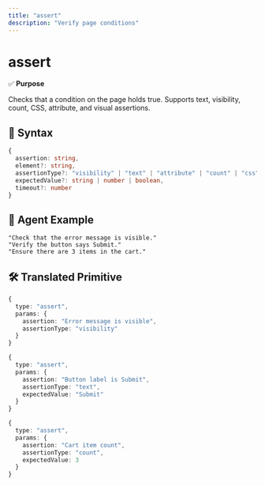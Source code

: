```yaml
---
title: "assert"
description: "Verify page conditions"
---
```


# assert

✅ **Purpose**

Checks that a condition on the page holds true. Supports text, visibility, count, CSS, attribute, and visual assertions.

## 🧩 Syntax

```typescript
{
  assertion: string,
  element?: string,
  assertionType?: "visibility" | "text" | "attribute" | "count" | "css" | "visual",
  expectedValue?: string | number | boolean,
  timeout?: number
}
```

## 💬 Agent Example

```
"Check that the error message is visible."
"Verify the button says Submit."
"Ensure there are 3 items in the cart."
```

## 🛠️ Translated Primitive

```typescript
{
  type: "assert",
  params: {
    assertion: "Error message is visible",
    assertionType: "visibility"
  }
}
```

```typescript
{
  type: "assert",
  params: {
    assertion: "Button label is Submit",
    assertionType: "text",
    expectedValue: "Submit"
  }
}
```

```typescript
{
  type: "assert",
  params: {
    assertion: "Cart item count",
    assertionType: "count",
    expectedValue: 3
  }
}
``` 